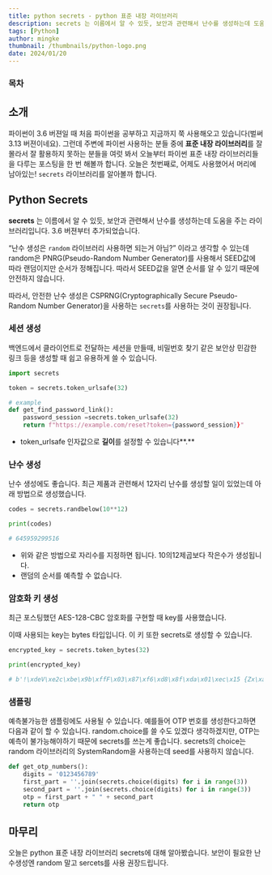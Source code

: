 ```yaml
---
title: python secrets - python 표준 내장 라이브러리
description: secrets 는 이름에서 알 수 있듯, 보안과 관련해서 난수를 생성하는데 도움을 주는 라이브러리입니다. 3.6 버젼부터 추가되었습니다. “난수 생성은 random 라이브러리 사용하면 되는거 아님?” 이라고 생각할 수 있는데 random은  PNRG(Pseudo-Random Number Generator)를 사용해서 SEED값에 따라 랜덤이지만 순서가 정해집니다. 따라서 SEED값을 알면 순서를 알 수 있기 때문에 안전하지 않습니다
tags: [Python]
author: mingke
thumbnail: /thumbnails/python-logo.png
date: 2024/01/20
---
```


### 목차

## 소개

파이썬이 3.6 버젼일 때 처음 파이썬을 공부하고 지금까지 쭉 사용해오고 있습니다(벌써 3.13 버젼이네요). 그런데 주변에 파이썬 사용하는 분들 중에 **표준 내장 라이브러리**를 잘 몰라서 잘 활용하지 못하는 분들을 여럿 봐서 오늘부터 파이썬 표준 내장 라이브러리들을 다루는 포스팅을 한 번 해볼까 합니다. 오늘은 첫번째로, 어제도 사용했어서 머리에 남아있는! `secrets` 라이브러리를 알아볼까 합니다.

## Python Secrets

**secrets** 는 이름에서 알 수 있듯, 보안과 관련해서 난수를 생성하는데 도움을 주는 라이브러리입니다. 3.6 버젼부터 추가되었습니다.

“난수 생성은 `random` 라이브러리 사용하면 되는거 아님?” 이라고 생각할 수 있는데 random은 PNRG(Pseudo-Random Number Generator)를 사용해서 SEED값에 따라 랜덤이지만 순서가 정해집니다. 따라서 SEED값을 알면 순서를 알 수 있기 때문에 안전하지 않습니다.

따라서, 안전한 난수 생성은 CSPRNG(Cryptographically Secure Pseudo-Random Number Generator)을 사용하는 `secrets`를 사용하는 것이 권장됩니다.

### 세션 생성

백엔드에서 클라이언트로 전달하는 세션을 만들때, 비밀번호 찾기 같은 보안상 민감한 링크 등을 생성할 때 쉽고 유용하게 쓸 수 있습니다.

```python
import secrets

token = secrets.token_urlsafe(32)

# example
def get_find_password_link():
    password_session =secrets.token_urlsafe(32)
    return f"https://example.com/reset?token={password_session}}"
```

- token_urlsafe 인자값으로 **길이**를 설정할 수 있습니다**.**

### 난수 생성

난수 생성에도 좋습니다. 최근 제품과 관련해서 12자리 난수를 생성할 일이 있었는데 아래 방법으로 생성했습니다.

```python
codes = secrets.randbelow(10**12)

print(codes)

# 645959299516
```

- 위와 같은 방법으로 자리수를 지정하면 됩니다. 10의12제곱보다 작은수가 생성됩니다.
- 랜덤의 순서를 예측할 수 없습니다.

### 암호화 키 생성

최근 포스팅했던 AES-128-CBC 암호화를 구현할 때 key를 사용했습니다.

<Link url="https://chaechae.life/blog/python-cryptography" />

이때 사용되는 key는 bytes 타입입니다. 이 키 또한 secrets로 생성할 수 있습니다.

```python
encrypted_key = secrets.token_bytes(32)

print(encrypted_key)

# b'!\xdeV\xe2c\xbe\x9b\xffF\x03\x87\xf6\xd8\x8f\xda\x01\xec\x15 {Zx\xaa\x1f\xb0\x96\xfc^\x1b\xb1\xfe\x1a'
```

### 샘플링

예측불가능한 샘플링에도 사용될 수 있습니다. 예를들어 OTP 번호를 생성한다고하면 다음과 같이 할 수 있습니다. random.choice를 쓸 수도 있겠다 생각하겠지만, OTP는 예측이 불가능해야하기 때문에 secrets를 쓰는게 좋습니다.
secrets의 choice는 random 라이브러리의 SystemRandom을 사용하는데 seed를 사용하지 않습니다.

```python
def get_otp_numbers():
    digits = '0123456789'
    first_part = ''.join(secrets.choice(digits) for i in range(3))
    second_part = ''.join(secrets.choice(digits) for i in range(3))
    otp = first_part + " " + second_part
    return otp
```

## 마무리

오늘은 python 표준 내장 라이브러리 secrets에 대해 알아봤습니다. 보안이 필요한 난수생성엔 random 말고 sercets를 사용 권장드립니다.
